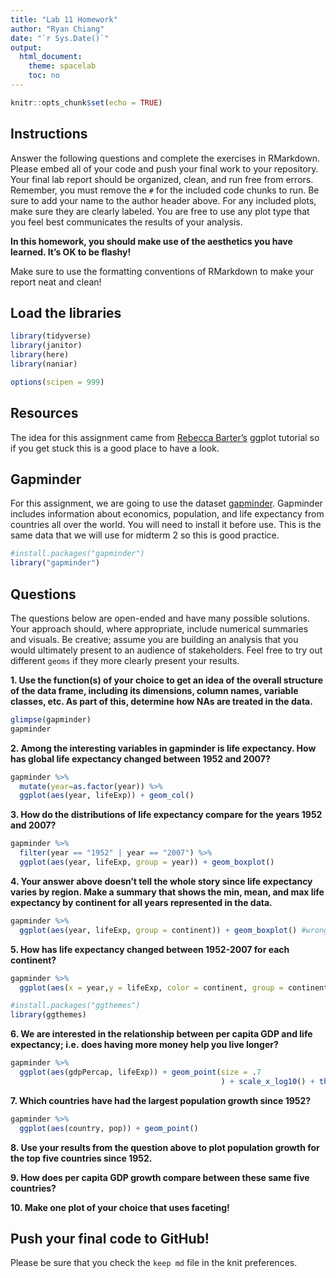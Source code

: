 ```yaml
---
title: "Lab 11 Homework"
author: "Ryan Chiang"
date: "`r Sys.Date()`"
output:
  html_document:
    theme: spacelab
    toc: no
---
```


```r
knitr::opts_chunk$set(echo = TRUE)
```

## Instructions
Answer the following questions and complete the exercises in RMarkdown. Please embed all of your code and push your final work to your repository. Your final lab report should be organized, clean, and run free from errors. Remember, you must remove the `#` for the included code chunks to run. Be sure to add your name to the author header above. For any included plots, make sure they are clearly labeled. You are free to use any plot type that you feel best communicates the results of your analysis.  

**In this homework, you should make use of the aesthetics you have learned. It's OK to be flashy!**

Make sure to use the formatting conventions of RMarkdown to make your report neat and clean!  

## Load the libraries
```r
library(tidyverse)
library(janitor)
library(here)
library(naniar)
``` 

```r
options(scipen = 999)
```

## Resources
The idea for this assignment came from [Rebecca Barter's](http://www.rebeccabarter.com/blog/2017-11-17-ggplot2_tutorial/) ggplot tutorial so if you get stuck this is a good place to have a look.  

## Gapminder
For this assignment, we are going to use the dataset [gapminder](https://cran.r-project.org/web/packages/gapminder/index.html). Gapminder includes information about economics, population, and life expectancy from countries all over the world. You will need to install it before use. This is the same data that we will use for midterm 2 so this is good practice.
```r
#install.packages("gapminder")
library("gapminder")
```


## Questions
The questions below are open-ended and have many possible solutions. Your approach should, where appropriate, include numerical summaries and visuals. Be creative; assume you are building an analysis that you would ultimately present to an audience of stakeholders. Feel free to try out different `geoms` if they more clearly present your results.  

**1. Use the function(s) of your choice to get an idea of the overall structure of the data frame, including its dimensions, column names, variable classes, etc. As part of this, determine how NAs are treated in the data.**  
```r
glimpse(gapminder)
gapminder
```

**2. Among the interesting variables in gapminder is life expectancy. How has global life expectancy changed between 1952 and 2007?**
```r
gapminder %>%
  mutate(year=as.factor(year)) %>% 
  ggplot(aes(year, lifeExp)) + geom_col()

```

**3. How do the distributions of life expectancy compare for the years 1952 and 2007?**
```r
gapminder %>% 
  filter(year == "1952" | year == "2007") %>% 
  ggplot(aes(year, lifeExp, group = year)) + geom_boxplot()
```

**4. Your answer above doesn't tell the whole story since life expectancy varies by region. Make a summary that shows the min, mean, and max life expectancy by continent for all years represented in the data.**
```r
gapminder %>% 
  ggplot(aes(year, lifeExp, group = continent)) + geom_boxplot() #wrong
```

**5. How has life expectancy changed between 1952-2007 for each continent?**
```r
gapminder %>% 
  ggplot(aes(x = year,y = lifeExp, color = continent, group = continent)) + geom_boxplot() ###wrong
```
```r
#install.packages("ggthemes")
library(ggthemes)
```

**6. We are interested in the relationship between per capita GDP and life expectancy; i.e. does having more money help you live longer?**
```r
gapminder %>% 
  ggplot(aes(gdpPercap, lifeExp)) + geom_point(size = .7
                                               ) + scale_x_log10() + theme_excel_new()
```

**7. Which countries have had the largest population growth since 1952?**
```r
gapminder %>% 
  ggplot(aes(country, pop)) + geom_point()
```

**8. Use your results from the question above to plot population growth for the top five countries since 1952.**

**9. How does per capita GDP growth compare between these same five countries?**

**10. Make one plot of your choice that uses faceting!**

## Push your final code to GitHub!
Please be sure that you check the `keep md` file in the knit preferences. 